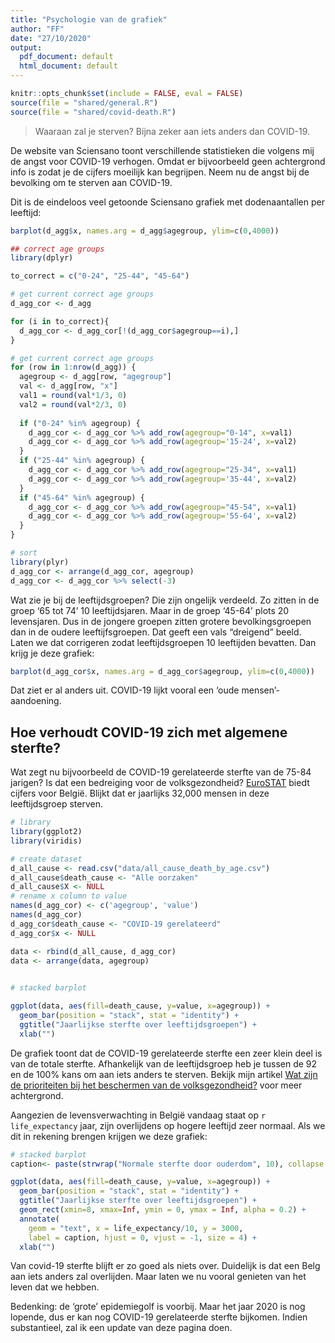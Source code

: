 ```yaml
---
title: "Psychologie van de grafiek"
author: "FF"
date: "27/10/2020"
output:
  pdf_document: default
  html_document: default
---
```


```r
knitr::opts_chunk$set(include = FALSE, eval = FALSE)
source(file = "shared/general.R")
source(file = "shared/covid-death.R")
```


> Waaraan zal je sterven? Bijna zeker aan iets anders dan COVID-19.

De website van Sciensano toont verschillende statistieken die volgens mij de angst voor COVID-19 verhogen. Omdat er bijvoorbeeld geen achtergrond info is zodat je de cijfers moeilijk kan begrijpen. Neem nu de angst bij de bevolking om te sterven aan COVID-19. 

Dit is de eindeloos veel getoonde Sciensano grafiek met dodenaantallen per leeftijd:

```r
barplot(d_agg$x, names.arg = d_agg$agegroup, ylim=c(0,4000))
```

```r
## correct age groups
library(dplyr)

to_correct = c("0-24", "25-44", "45-64")

# get current correct age groups 
d_agg_cor <- d_agg

for (i in to_correct){
  d_agg_cor <- d_agg_cor[!(d_agg_cor$agegroup==i),]  
}

# get current correct age groups 
for (row in 1:nrow(d_agg)) {
  agegroup <- d_agg[row, "agegroup"]
  val <- d_agg[row, "x"]
  val1 = round(val*1/3, 0)
  val2 = round(val*2/3, 0)
  
  if ("0-24" %in% agegroup) {
    d_agg_cor <- d_agg_cor %>% add_row(agegroup="0-14", x=val1)
    d_agg_cor <- d_agg_cor %>% add_row(agegroup='15-24', x=val2)
  }
  if ("25-44" %in% agegroup) {
    d_agg_cor <- d_agg_cor %>% add_row(agegroup="25-34", x=val1)
    d_agg_cor <- d_agg_cor %>% add_row(agegroup='35-44', x=val2)
  }
  if ("45-64" %in% agegroup) {
    d_agg_cor <- d_agg_cor %>% add_row(agegroup="45-54", x=val1)
    d_agg_cor <- d_agg_cor %>% add_row(agegroup='55-64', x=val2)
  }
}

# sort
library(plyr)
d_agg_cor <- arrange(d_agg_cor, agegroup)
d_agg_cor <- d_agg_cor %>% select(-3)

```

Wat zie je bij de leeftijdsgroepen? Die zijn ongelijk verdeeld. Zo zitten in de groep '65 tot 74' 10 leeftijdsjaren. Maar in de groep '45-64' plots 20 levensjaren. Dus in de jongere groepen zitten grotere bevolkingsgroepen dan in de oudere leeftijfsgroepen. Dat geeft een vals "dreigend" beeld. Laten we dat corrigeren zodat leeftijdsgroepen 10 leeftijden bevatten. Dan krijg je deze grafiek:


```r
barplot(d_agg_cor$x, names.arg = d_agg_cor$agegroup, ylim=c(0,4000))
```

Dat ziet er al anders uit. COVID-19 lijkt vooral een 'oude mensen'-aandoening. 

## Hoe verhoudt COVID-19 zich met algemene sterfte?

Wat zegt nu bijvoorbeeld de COVID-19 gerelateerde sterfte van de 75-84 jarigen? Is dat een bedreiging voor de volksgezondheid? [EuroSTAT](https://appsso.eurostat.ec.europa.eu/nui/show.do?dataset=hlth_cd_aro&lang=en) biedt cijfers voor België. Blijkt dat er jaarlijks 32,000 mensen in deze leeftijdsgroep sterven.  


```r
# library
library(ggplot2)
library(viridis)

# create dataset
d_all_cause <- read.csv("data/all_cause_death_by_age.csv")
d_all_cause$death_cause <- "Alle oorzaken"
d_all_cause$X <- NULL
# rename x column to value
names(d_agg_cor) <- c('agegroup', 'value')
names(d_agg_cor)
d_agg_cor$death_cause <- "COVID-19 gerelateerd"
d_agg_cor$x <- NULL

data <- rbind(d_all_cause, d_agg_cor)
data <- arrange(data, agegroup)
  
```

```r
# stacked barplot

ggplot(data, aes(fill=death_cause, y=value, x=agegroup)) +
  geom_bar(position = "stack", stat = "identity") +
  ggtitle("Jaarlijkse sterfte over leeftijdsgroepen") +
  xlab("")
```


De grafiek toont dat de COVID-19 gerelateerde sterfte een zeer klein deel is van de totale sterfte. Afhankelijk van de leeftijdsgroep heb je tussen de 92 en de 100% kans om aan iets anders te sterven. Bekijk mijn artikel [Wat zijn de prioriteiten bij het beschermen van de volksgezondheid?](post-5-prioriteiten-volksgezondheid.html) voor meer achtergrond. 

Aangezien de levensverwachting in België vandaag staat op ```r life_expectancy``` jaar, zijn overlijdens op hogere leeftijd zeer normaal. Als we dit in rekening brengen krijgen we deze grafiek:

```r
# stacked barplot
caption<- paste(strwrap("Normale sterfte door ouderdom", 10), collapse = "\n")

ggplot(data, aes(fill=death_cause, y=value, x=agegroup)) +
  geom_bar(position = "stack", stat = "identity") +
  ggtitle("Jaarlijkse sterfte over leeftijdsgroepen") +
  geom_rect(xmin=8, xmax=Inf, ymin = 0, ymax = Inf, alpha = 0.2) +
  annotate(
    geom = "text", x = life_expectancy/10, y = 3000, 
    label = caption, hjust = 0, vjust = -1, size = 4) + 
  xlab("")
```

Van covid-19 sterfte blijft er zo goed als niets over. Duidelijk is dat een Belg aan iets anders zal overlijden. Maar laten we nu vooral genieten van het leven dat we hebben.

Bedenking: de 'grote' epidemiegolf is voorbij. Maar het jaar 2020 is nog lopende, dus er kan nog COVID-19 gerelateerde sterfte bijkomen. Indien substantieel, zal ik een update van deze pagina doen.
